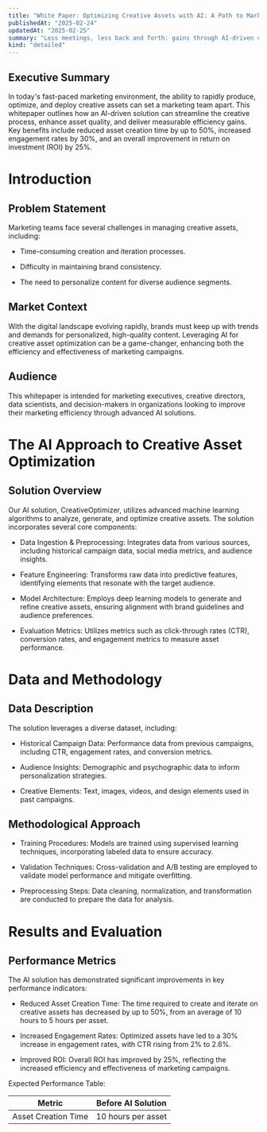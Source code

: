 ```yaml
---
title: "White Paper: Optimizing Creative Assets with AI: A Path to Marketing Efficiency"
publishedAt: "2025-02-24"
updatedAt: "2025-02-25"
summary: "Less meetings, less back and forth: gains through AI-driven creative asset optimization"
kind: "detailed"
---
```

## Executive Summary
In today's fast-paced marketing environment, the ability to rapidly produce, optimize, and deploy creative assets can set a marketing team apart. This whitepaper outlines how an AI-driven solution can streamline the creative process, enhance asset quality, and deliver measurable efficiency gains. Key benefits include reduced asset creation time by up to 50%, increased engagement rates by 30%, and an overall improvement in return on investment (ROI) by 25%.

# Introduction
## Problem Statement
Marketing teams face several challenges in managing creative assets, including:

- Time-consuming creation and iteration processes.

- Difficulty in maintaining brand consistency.

- The need to personalize content for diverse audience segments.

## Market Context

With the digital landscape evolving rapidly, brands must keep up with trends and demands for personalized, high-quality content. Leveraging AI for creative asset optimization can be a game-changer, enhancing both the efficiency and effectiveness of marketing campaigns.

## Audience

This whitepaper is intended for marketing executives, creative directors, data scientists, and decision-makers in organizations looking to improve their marketing efficiency through advanced AI solutions.

# The AI Approach to Creative Asset Optimization
## Solution Overview

Our AI solution, CreativeOptimizer, utilizes advanced machine learning algorithms to analyze, generate, and optimize creative assets. The solution incorporates several core components:

- Data Ingestion & Preprocessing: Integrates data from various sources, including historical campaign data, social media metrics, and audience insights.

- Feature Engineering: Transforms raw data into predictive features, identifying elements that resonate with the target audience.

- Model Architecture: Employs deep learning models to generate and refine creative assets, ensuring alignment with brand guidelines and audience preferences.

- Evaluation Metrics: Utilizes metrics such as click-through rates (CTR), conversion rates, and engagement metrics to measure asset performance.

# Data and Methodology
## Data Description

The solution leverages a diverse dataset, including:

- Historical Campaign Data: Performance data from previous campaigns, including CTR, engagement rates, and conversion metrics.

- Audience Insights: Demographic and psychographic data to inform personalization strategies.

- Creative Elements: Text, images, videos, and design elements used in past campaigns.

## Methodological Approach

- Training Procedures: Models are trained using supervised learning techniques, incorporating labeled data to ensure accuracy.

- Validation Techniques: Cross-validation and A/B testing are employed to validate model performance and mitigate overfitting.

- Preprocessing Steps: Data cleaning, normalization, and transformation are conducted to prepare the data for analysis.

# Results and Evaluation
## Performance Metrics
The AI solution has demonstrated significant improvements in key performance indicators:

- Reduced Asset Creation Time: The time required to create and iterate on creative assets has decreased by up to 50%, from an average of 10 hours to 5 hours per asset.

- Increased Engagement Rates: Optimized assets have led to a 30% increase in engagement rates, with CTR rising from 2% to 2.6%.

- Improved ROI: Overall ROI has improved by 25%, reflecting the increased efficiency and effectiveness of marketing campaigns.

Expected Performance Table:

| Metric | Before AI Solution |
| ------ | ------------------- |
| Asset Creation Time | 10 hours per asset |